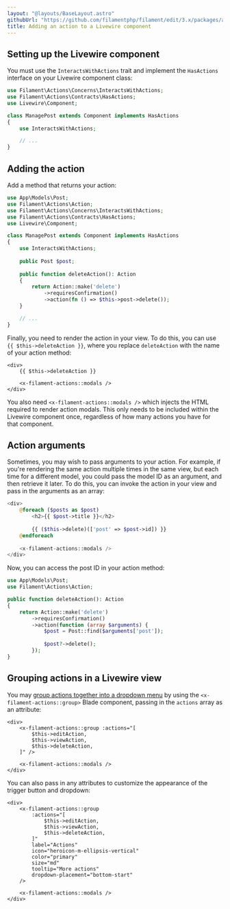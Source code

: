 ```yaml
---
layout: "@layouts/BaseLayout.astro"
githubUrl: "https://github.com/filamentphp/filament/edit/3.x/packages/actions/docs/06-adding-an-action-to-a-livewire-component.md"
title: Adding an action to a Livewire component
---
```


## Setting up the Livewire component

You must use the `InteractsWithActions` trait and implement the `HasActions` interface on your Livewire component class:

```php
use Filament\Actions\Concerns\InteractsWithActions;
use Filament\Actions\Contracts\HasActions;
use Livewire\Component;

class ManagePost extends Component implements HasActions
{
    use InteractsWithActions;

    // ...
}
```

## Adding the action

Add a method that returns your action:

```php
use App\Models\Post;
use Filament\Actions\Action;
use Filament\Actions\Concerns\InteractsWithActions;
use Filament\Actions\Contracts\HasActions;
use Livewire\Component;

class ManagePost extends Component implements HasActions
{
    use InteractsWithActions;
    
    public Post $post;
    
    public function deleteAction(): Action
    {
        return Action::make('delete')
            ->requiresConfirmation()
            ->action(fn () => $this->post->delete());
    }

    // ...
}
```

Finally, you need to render the action in your view. To do this, you can use `{{ $this->deleteAction }}`, where you replace `deleteAction` with the name of your action method:

```blade
<div>
    {{ $this->deleteAction }}
    
    <x-filament-actions::modals />
</div>
```

You also need `<x-filament-actions::modals />` which injects the HTML required to render action modals. This only needs to be included within the Livewire component once, regardless of how many actions you have for that component.

## Action arguments

Sometimes, you may wish to pass arguments to your action. For example, if you're rendering the same action multiple times in the same view, but each time for a different model, you could pass the model ID as an argument, and then retrieve it later. To do this, you can invoke the action in your view and pass in the arguments as an array:

```php
<div>
    @foreach ($posts as $post)
        <h2>{{ $post->title }}</h2>
        
        {{ ($this->delete)(['post' => $post->id]) }}
    @endforeach
    
    <x-filament-actions::modals />
</div>
```

Now, you can access the post ID in your action method:

```php
use App\Models\Post;
use Filament\Actions\Action;

public function deleteAction(): Action
{
    return Action::make('delete')
        ->requiresConfirmation()
        ->action(function (array $arguments) {
            $post = Post::find($arguments['post']);
            
            $post?->delete();
        });
}
```

## Grouping actions in a Livewire view

You may [group actions together into a dropdown menu](grouping-actions) by using the `<x-filament-actions::group>` Blade component, passing in the `actions` array as an attribute:

```blade
<div>
    <x-filament-actions::group :actions="[
        $this->editAction,
        $this->viewAction,
        $this->deleteAction,
    ]" />
    
    <x-filament-actions::modals />
</div>
```

You can also pass in any attributes to customize the appearance of the trigger button and dropdown:

```blade
<div>
    <x-filament-actions::group
        :actions="[
            $this->editAction,
            $this->viewAction,
            $this->deleteAction,
        ]"
        label="Actions"
        icon="heroicon-m-ellipsis-vertical"
        color="primary"
        size="md"
        tooltip="More actions"
        dropdown-placement="bottom-start"
    />
    
    <x-filament-actions::modals />
</div>
```
